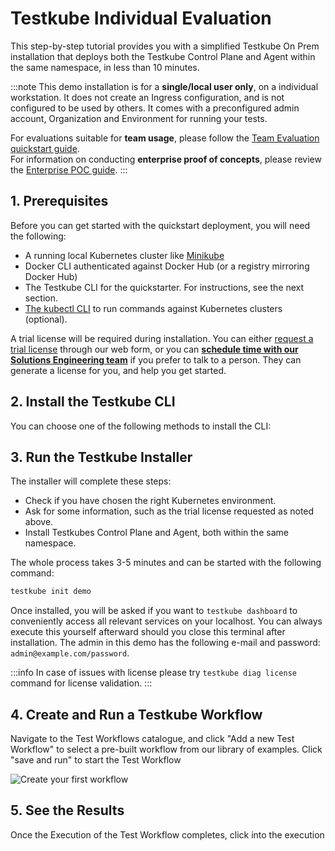 
# Testkube Individual Evaluation

This step-by-step tutorial provides you with a simplified Testkube On Prem installation that deploys both the Testkube Control Plane and Agent
within the same namespace, in less than 10 minutes.  

:::note
This demo installation is for a **single/local user only**, on a individual workstation. It does not create an Ingress configuration, and is not configured to be used by others.
It comes with a preconfigured admin account, Organization and Environment for running your tests.

For evaluations suitable for **team usage**, please follow the [Team Evaluation quickstart guide][team-evaluation-quickstart]. \
For information on conducting **enterprise proof of concepts**, please review the [Enterprise POC guide](/articles/tutorial/quickstart/enterprise-poc). 
:::

## 1. Prerequisites

Before you can get started with the quickstart deployment, you will need the following:

- A running local Kubernetes cluster like [Minikube][minikube-docs]
- Docker CLI authenticated against Docker Hub (or a registry mirroring Docker Hub)
- The Testkube CLI for the quickstarter. For instructions, see the next section.
- [The kubectl CLI][install-kubectl] to run commands against Kubernetes clusters (optional). 

A trial license will be required during installation. You can either [request a trial license](https://testkube.io/download) through our web form, or you can **[schedule time with our Solutions Engineering team](https://testkube.io/demo)** if you prefer to talk to a person. They can generate a license for you, and help you get started.

## 2. Install the Testkube CLI

You can choose one of the following methods to install the CLI:

<CliInstallation/>

## 3. Run the Testkube Installer

The installer will complete these steps:

- Check if you have chosen the right Kubernetes environment.
- Ask for some information, such as the trial license requested as noted above.
- Install Testkubes Control Plane and Agent, both within the same namespace.

The whole process takes 3-5 minutes and can be started with the following command:

```bash
testkube init demo
```

Once installed, you will be asked if you want to `testkube dashboard` to conveniently access all relevant services on your localhost.
You can always execute this yourself afterward should you close this terminal after installation. The admin in this demo has
the following e-mail and password: `admin@example.com/password`.

:::info
In case of issues with license please try `testkube diag license` command for license validation.
:::

## 4. Create and Run a Testkube Workflow 

Navigate to the Test Workflows catalogue, and click "Add a new Test Workflow" to select a pre-built workflow from our library of examples. Click "save and run" to start the Test Workflow

![Create your first workflow](./img/create-your-first-workflow.gif)

## 5. See the Results

Once the Execution of the Test Workflow completes, click into the execution 

[install-kubectl]: https://kubernetes.io/docs/tasks/tools/
[install-helm]: https://helm.sh/docs/intro/install/
[install-oss]: /articles/install/standalone-agent
[team-evaluation-quickstart]: /articles/tutorial/quickstart/team-evaluation
[minikube-docs]: https://minikube.sigs.k8s.io/docs/
